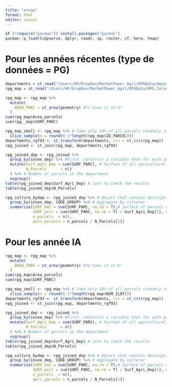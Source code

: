 ```yaml
---
title: "essay"
format: html
editor: visual
---
```

```r
if (!require("pacman")) install.packages("pacman")
pacman::p_load(tidyverse, dplyr, readr, sp, raster, sf, here, tmap)

```
# Pour les années récentes (type de données = PG)
```r
departments = st_read("/Users/HP/Dropbox/MarketPower_Agri/RPGData/departements-2019-shp/contours-geographiques-tres-simplifies-des-departements-2019.shp")
rpg_map = st_read("/Users/HP/Dropbox/MarketPower_Agri/RPGData/RPG_Corse_2022/PARCELLES_GRAPHIQUES.shp")
```

```r
rpg_map <- rpg_map %>% 
  mutate(
    AREA_PARC = st_area(geometry) #To have it in m²
  )
sum(rpg_map$Area_parcels)
sum(rpg__map$SURF_PARC)

rpg_map_small <- rpg_map %>% # Take only 10% of all parcels randomly to work on a random smaller subsample
  slice_sample(n = round(0.1*length(rpg_map$ID_PARCEL)))
departments_rgf93 <- st_transform(departments, crs = st_crs(rpg_map))
rpg_joined <- st_join(rpg_map, departments_rgf93)

rpg_joined_dep <- rpg_joined %>%
  group_by(insee_dep) %>% #First: construct a variable that for each parcel gives the surface of the agricultural area of the department in which it is located
  mutate(Surf_Agri_Dep = sum(SURF_PARC), # Surface of all agricultural parcels in the department
         N_Parcels      = n()
  ) %>% # Number of parcels in the department
  ungroup()
table(rpg_joined_dep$Surf_Agri_Dep) # Just to check the results
table(rpg_joined_dep$N_Parcels)

rpg_culture_bydep <- rpg_joined_dep %>% # Object that contain descriptive statistics
  group_by(insee_dep, CODE_GROUP) %>% # Aggregate by culturer
  summarise(SURF_km2 = sum(SURF_PARC, na.rm = T),# Surface of parcels dedicated to each culture in each department
            SURF_perc = sum(SURF_PARC, na.rm = T) / Surf_Agri_Dep[1], # Percentage in the total agricultural area of the department 
            n_parcels  = n(),
            perc_parcels = n_parcels / N_Parcels[1])
```

# Pour les année IA
```r
rpg_map <- rpg_map %>% 
  mutate(
    AREA_PARC = st_area(geometry) #To have it in m²
  )
sum(rpg_map$Area_parcels)
sum(rpg_map$SURF_PARC)

rpg_map_small <- rpg_map %>% # Take only 10% of all parcels randomly to work on a random smaller subsample
  slice_sample(n = round(0.1*length(rpg_map$NUM_ILOT)))
departments_rgf93 <- st_transform(departments, crs = st_crs(rpg_map))
rpg_joined <- st_join(rpg_map, departments_rgf93)

rpg_joined_dep <- rpg_joined %>%
  group_by(insee_dep) %>% #First: construct a variable that for each parcel gives the surface of the agricultural area of the department in which it is located
  mutate(Surf_Agri_Dep = sum(SURF_PARC), # Surface of all agricultural parcels in the department
         N_Parcels      = n()
  ) %>% # Number of parcels in the department
  ungroup()
table(rpg_joined_dep$Surf_Agri_Dep) # Just to check the results
table(rpg_joined_dep$N_Parcels)

rpg_culture_bydep <- rpg_joined_dep %>% # Object that contain descriptive statistics
  group_by(insee_dep, CODE_GROUP) %>% # Aggregate by culturer
  summarise(SURF_km2 = sum(SURF_PARC, na.rm = T),# Surface of parcels dedicated to each culture in each department
            SURF_perc = sum(SURF_PARC, na.rm = T) / Surf_Agri_Dep[1], # Percentage in the total agricultural area of the department 
            n_parcels  = n(),
            perc_parcels = n_parcels / N_Parcels[1])
```

